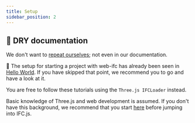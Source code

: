 ```yaml
---
title: Setup
sidebar_position: 2
---
```



## 🌵 DRY documentation

We don't want to <a href="https://en.wikipedia.org/wiki/Don%27t_repeat_yourself">repeat ourselves</a>; not even in our documentation.

  👀
The setup for starting a project with web-ifc has already been seen in <a href="https://ifcjs.github.io/info/docs/Hello%20world">Hello World</a>. If you have skipped that point, we recommend you to go and have a look at it.

You are free to follow these tutorials using the `Three.js IFCLoader` instead.

<IfcCard icon="🚦" title="Before going forward">
    Basic knowledge of Three.js and web development is assumed. If you don't have this background, we recommend that you start <a href="https://threejsfundamentals.org/">here</a> before jumping into IFC.js.
</IfcCard>